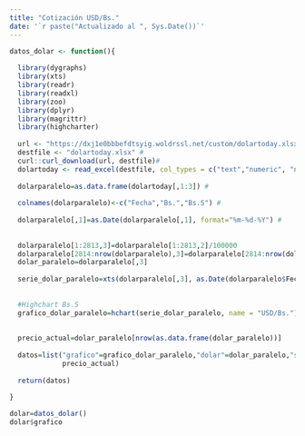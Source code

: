 ```yaml
---
title: "Cotización USD/Bs."
date: '`r paste("Actualizado al ", Sys.Date())`'
---
```



```r
datos_dolar <- function(){
  
  library(dygraphs)
  library(xts)
  library(readr)
  library(readxl)
  library(zoo)
  library(dplyr)
  library(magrittr)
  library(highcharter)
  
  url <- "https://dxj1e0bbbefdtsyig.woldrssl.net/custom/dolartoday.xlsx"#
  destfile <- "dolartoday.xlsx" #
  curl::curl_download(url, destfile)#
  dolartoday <- read_excel(destfile, col_types = c("text","numeric", "numeric", "text", "numeric","numeric"))#
  
  dolarparalelo=as.data.frame(dolartoday[,1:3]) #
  
  colnames(dolarparalelo)<-c("Fecha","Bs.","Bs.S") #
  
  dolarparalelo[,1]=as.Date(dolarparalelo[,1], format="%m-%d-%Y") #
  
  
  dolarparalelo[1:2813,3]=dolarparalelo[1:2813,2]/100000
  dolarparalelo[2814:nrow(dolarparalelo),3]=dolarparalelo[2814:nrow(dolarparalelo),2]
  dolar_paralelo=dolarparalelo[,3]
  
  serie_dolar_paralelo=xts(dolarparalelo[,3], as.Date(dolarparalelo$Fecha))
  
  
  #Highchart Bs.S
  grafico_dolar_paralelo=hchart(serie_dolar_paralelo, name = "USD/Bs.")
  
  
  precio_actual=dolar_paralelo[nrow(as.data.frame(dolar_paralelo))]
  
  datos=list("grafico"=grafico_dolar_paralelo,"dolar"=dolar_paralelo,"serie"=serie_dolar_paralelo, 
             precio_actual)
  
  return(datos)
  
}

dolar=datos_dolar()
dolar$grafico



```


<!-- ### Inflación mensual -->

<!-- ```{r echo=FALSE, message=FALSE, warning=FALSE} -->
<!-- datos_inflacion <-function(directorio_archivo_1){ -->

<!--   library(dygraphs) -->
<!--   library(xts) -->
<!--   library(readr) -->
<!--   library(readxl) -->
<!--   library(zoo) -->
<!--   library(dplyr) -->
<!--   library(magrittr) -->
<!--   library(highcharter) -->

<!--   inflacion_mensual= read_excel(directorio_archivo_1, col_types = c("date", "numeric")) -->


<!--   #Construccion de serie de inflacion mensual -->
<!--   serie_inflacion_mensual=xts(inflacion_mensual[,2], inflacion_mensual$Fecha) -->


<!--   #Highchart  -->
<!--   grafico_inflacion_mensual=hchart(serie_inflacion_mensual,name = "Inflación %") -->



<!--   return(grafico_inflacion_mensual) -->

<!-- } -->

<!-- inflacion=datos_inflacion("C:/Users/analista04/Documents/R/grupointeraval.github.io//3_inflacion_mensual.xlsx") -->
<!-- inflacion -->
<!-- ``` -->


